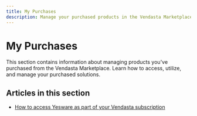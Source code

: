 ```yaml
---
title: My Purchases
description: Manage your purchased products in the Vendasta Marketplace.
---
```


# My Purchases

This section contains information about managing products you've purchased from the Vendasta Marketplace. Learn how to access, utilize, and manage your purchased solutions.

## Articles in this section

- [How to access Yesware as part of your Vendasta subscription](./how-to-access-yesware.mdx)